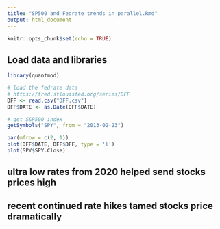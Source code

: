 ```yaml
---
title: "SP500 and Fedrate trends in parallel.Rmd"
output: html_document
---
```


```r
knitr::opts_chunk$set(echo = TRUE)
```

## Load data and libraries
```r
library(quantmod)

# load the fedrate data
# https://fred.stlouisfed.org/series/DFF
DFF <- read.csv("DFF.csv")
DFF$DATE <- as.Date(DFF$DATE)
```

```r
# get S&P500 index
getSymbols("SPY", from = "2013-02-23")
```

```r
par(mfrow = c(2, 1))
plot(DFF$DATE, DFF$DFF, type = 'l')
plot(SPY$SPY.Close)
```


## ultra low rates from 2020 helped send stocks prices high
## recent continued rate hikes tamed stocks price dramatically







